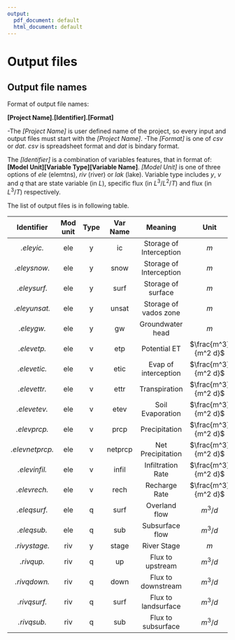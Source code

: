 ```yaml
---
output:
  pdf_document: default
  html_document: default
---
```

# Output files


## Output file names

Format of output file names:

**[Project Name].[Identifier].[Format]**

-The *[Project Name]* is user defined name of the project, so every input and output files must start with the *[Project Name]*. 
-The *[Format]* is one of *csv* or *dat*. *csv* is spreadsheet format and *dat* is bindary format.

The *[Identifier]* is a combination of variables features, that in format of:
**[Model Unit][Variable Type][Variable Name]**. *[Model Unit]* is one of three options of *ele* (elemtns), *riv* (river) or *lak* (lake). Variable type includes *y*, *v* and *q* that are state variable (in $L$), specific flux (in $L^3/L^2/T$) and flux (in $L^3/T$) respectively.  

The list of output files is in following table. 

| Identifier | Mod unit | Type | Var Name | Meaning | Unit | Old name|
|:--------:|:-----:|:---:|:------:|:-------:|:------------:|:-----:|:-----:|
| *.eleyic.* | ele | y | ic | Storage of Interception  | $m$  | .ic |
| *.eleysnow.* | ele | y | snow |  Storage of Interception | $m$  | .snow |
| *.eleysurf.* | ele | y | surf |  Storage of surface | $m$  | .surf |
| *.eleyunsat.* | ele | y | unsat |  Storage of vados zone | $m$  | .unsat |
| *.eleygw.* | ele | y | gw |  Groundwater head | $m$  | .GW |
| *.elevetp.* | ele | v | etp | Potential ET  | $\frac{m^3}{m^2 d}$  | - |
| *.elevetic.* | ele | v | etic |  Evap of interception | $\frac{m^3}{m^2 d}$  | .ET0 |
| *.elevettr.* | ele | v | ettr | Transpiration  | $\frac{m^3}{m^2 d}$  | .ET1 |
| *.elevetev.* | ele | v | etev | Soil Evaporation  | $\frac{m^3}{m^2 d}$  | .ET2 |
| *.elevprcp.* | ele | v | prcp | Precipitation  | $\frac{m^3}{m^2 d}$  | - |
| *.elevnetprcp.* | ele | v | netprcp | Net Precipitation  | $\frac{m^3}{m^2 d}$  | - |
| *.elevinfil.* | ele | v | infil |  Infiltration Rate | $\frac{m^3}{m^2 d}$  | .infil |
| *.elevrech.* | ele | v | rech | Recharge Rate  | $\frac{m^3}{m^2 d}$  | .Rech |
| *.eleqsurf.* | ele | q | surf | Overland flow  | $m^3/d$  | .fluxsurf |
| *.eleqsub.* | ele | q | sub | Subsurface flow  | $m^3/d$  | .fluxsub |
| *.rivystage.* | riv | y | stage | River Stage  | $m$  | stage |
| *.rivqup.* | riv | q | up | Flux to upstream | $m^3/d$  | .rivflx0 |
| *.rivqdown.* | riv | q | down |  Flux to downstream | $m^3/d$  | .rivflx1 |
| *.rivqsurf.* | riv | q | surf | Flux to landsurface  | $m^3/d$  | .rivflx1,2
| *.rivqsub.* | riv | q | sub | Flux to subsurface  | $m^3/d$  | .rivflx4~8 |

